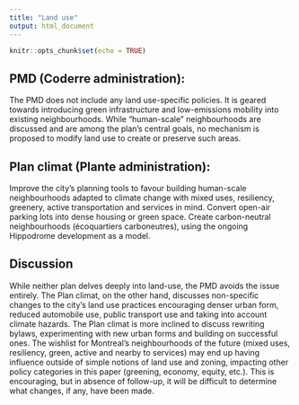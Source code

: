 ```yaml
---
title: "Land use"
output: html_document
---
```


```r
knitr::opts_chunk$set(echo = TRUE)
```

## PMD (Coderre administration): 

The PMD does not include any land use-specific policies. It is geared towards introducing green infrastructure and low-emissions mobility into existing neighbourhoods. While “human-scale” neighbourhoods are discussed and are among the plan’s central goals, no mechanism is proposed to modify land use to create or preserve such areas.

## Plan climat (Plante administration): 

Improve the city’s planning tools to favour building human-scale neighbourhoods adapted to climate change with mixed uses, resiliency, greenery, active transportation and services in mind. Convert open-air parking lots into dense housing or green space. Create carbon-neutral neighbourhoods (écoquartiers carboneutres), using the ongoing Hippodrome development as a model.

## Discussion

While neither plan delves deeply into land-use, the PMD avoids the issue entirely. The Plan climat, on the other hand, discusses non-specific changes to the city’s land use practices encouraging denser urban form, reduced automobile use, public transport use and taking into account climate hazards. The Plan climat is more inclined to discuss rewriting bylaws, experimenting with new urban forms and building on successful ones. The wishlist for Montreal’s neighbourhoods of the future (mixed uses, resiliency, green, active and nearby to services) may end up having influence outside of simple notions of land use and zoning, impacting other policy categories in this paper (greening, economy, equity, etc.). This is encouraging, but in absence of follow-up, it will be difficult to determine what changes, if any, have been made.
